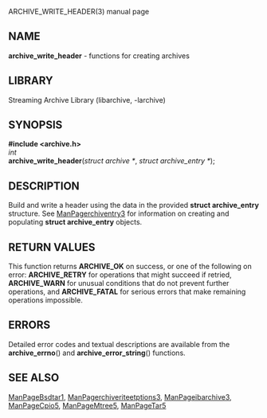 ARCHIVE_WRITE_HEADER(3) manual page 
== NAME == 
'''archive_write_header''' 
- functions for creating archives 
== LIBRARY == 
Streaming Archive Library (libarchive, -larchive) 
== SYNOPSIS == 
'''<nowiki>#include <archive.h></nowiki>''' 
<br> 
''int'' 
<br> 
'''archive_write_header'''(''struct archive *'', ''struct archive_entry *''); 
== DESCRIPTION == 
Build and write a header using the data in the provided 
'''struct archive_entry''' 
structure. 
See 
[[ManPagerchiventry3]] 
for information on creating and populating 
'''struct archive_entry''' 
objects. 
== RETURN VALUES == 
This function returns 
'''ARCHIVE_OK''' 
on success, or one of the following on error: 
'''ARCHIVE_RETRY''' 
for operations that might succeed if retried, 
'''ARCHIVE_WARN''' 
for unusual conditions that do not prevent further operations, and 
'''ARCHIVE_FATAL''' 
for serious errors that make remaining operations impossible. 
== ERRORS == 
Detailed error codes and textual descriptions are available from the 
'''archive_errno'''() 
and 
'''archive_error_string'''() 
functions. 
== SEE ALSO == 
[[ManPageBsdtar1]], 
[[ManPagerchiveriteetptions3]], 
[[ManPageibarchive3]], 
[[ManPageCpio5]], 
[[ManPageMtree5]], 
[[ManPageTar5]] 

